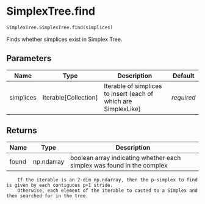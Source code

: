 # SimplexTree.find { #simplextree.SimplexTree.SimplexTree.find }

```python
SimplexTree.SimplexTree.find(simplices)
```

Finds whether simplices exist in Simplex Tree.

## Parameters {.doc-section .doc-section-parameters}

| Name      | Type                   | Description                                                     | Default    |
|-----------|------------------------|-----------------------------------------------------------------|------------|
| simplices | Iterable\[Collection\] | Iterable of simplices to insert (each of which are SimplexLike) | _required_ |

## Returns {.doc-section .doc-section-returns}

| Name   | Type       | Description                                                            |
|--------|------------|------------------------------------------------------------------------|
| found  | np.ndarray | boolean array indicating whether each simplex was found in the complex |

::: {.callout-note}
        If the iterable is an 2-dim np.ndarray, then the p-simplex to find is given by each contiguous p+1 stride.
        Otherwise, each element of the iterable to casted to a Simplex and then searched for in the tree.
:::